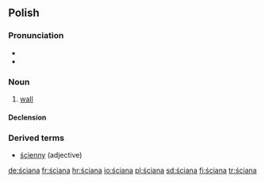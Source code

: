 ==Polish==

===Pronunciation===
*{{audio|Pl-ściana.ogg|audio}}
* {{IPA|[ˈɕt͡ɕana]}}

===Noun===
{{infl|pl|noun|g=f}}

# [[wall]]

====Declension====
{{pl-decl-noun
|ściana|ściany
|ściany|ścian
|ścianie|ścianom
|ścianę|ściany
|ścianą|ścianami
|ścianie|ścianach
|ściano|ściany
}}

===Derived terms===
* [[ścienny]] (adjective)

[[de:ściana]]
[[fr:ściana]]
[[hr:ściana]]
[[io:ściana]]
[[pl:ściana]]
[[sd:ściana]]
[[fi:ściana]]
[[tr:ściana]]